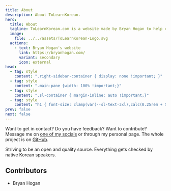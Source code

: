 ```yaml
---
title: About
description: About ToLearnKorean.
hero:
  title: About
  tagline: ToLearnKorean.com is a website made by Bryan Hogan to help other Korean learners.
  image:
    file: ../../assets/ToLearnKorean-Logo.svg
  actions:
    - text: Bryan Hogan's website
      link: https://bryanhogan.com/
      variant: secondary
      icon: external
head:
  - tag: style
    content: ".right-sidebar-container { display: none !important; }"
  - tag: style
    content: ".main-pane {width: 100% !important;}"
  - tag: style
    content: ".sl-container { margin-inline: auto !important;}"
  - tag: style
    content: "h1 { font-size: clamp(var(--sl-text-3xl),calc(0.25rem + 5vw),var(--sl-text-5xl)) !important;}"
prev: false
next: false
---
```




Want to get in contact? Do you have feedback? Want to contribute? Message me on [one of my socials](https://bryanhogan.com/socials) or through my personal page. The whole project is on [GitHub](https://github.com/BryanHogan/learnkorean).

Striving to be an open and quality source. Everything gets checked by native Korean speakers.

## Contributors

- Bryan Hogan